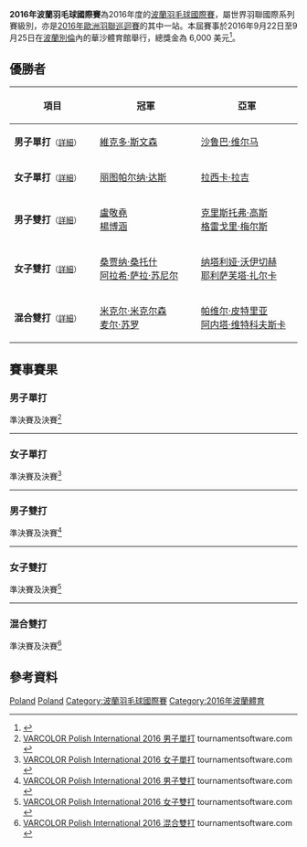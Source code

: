 {{noteTA|G1=Badminton}}
{{infobox badminton event
|name           = 2016年波蘭羽毛球國際賽
|image          = Polish International 2016.png
|size           = 300px
|caption        =
|dates          = 2016年9月22日－9月25日
|number_edition = 第5屆
|level          = 4B
|prize_money    = 6,000 美元
|location       = {{POL}}[[別倫|別倫]]
|venue          = 華沙體育館
|previous       = 2015年波蘭羽毛球國際賽 
|next           = 2017年波蘭羽毛球國際賽
}}
'''2016年波蘭羽毛球國際賽'''為2016年度的[[波蘭羽毛球國際賽|波蘭羽毛球國際賽]]，屬世界羽聯國際系列賽級別，亦是[[2016年歐洲羽聯巡迴賽|2016年歐洲羽聯巡迴賽]]的其中一站。本屆賽事於2016年9月22日至9月25日在[[波蘭|波蘭]][[別倫|別倫]]內的華沙體育館舉行，總獎金為 6,000 美元<ref>{{cite web|title=Tournament Prospectus -  VARCOLOR POLISH INTERNATIONAL CHAMIPONSHIPS 2016|url=http://system.bwfbadminton.com/uploads/2016/07/19/Invitation%20Varcolor%20Polish%20International%202016.pdf|publisher=BWF|accessdate=2016-09-21|archive-date=2019-02-14|archive-url=https://web.archive.org/web/20190214165042/https://system.bwfbadminton.com/uploads/2016/07/19/Invitation%20Varcolor%20Polish%20International%202016.pdf|dead-url=no}}{{en}}</ref>。

== 優勝者 ==
{| class=wikitable style="font-size:small"
!width="200"|項目
!width="250"|冠軍
!width="250"|亞軍
|-
|'''男子單打'''<small>（[[#男子單打|詳細]]）</small>
|{{flagicon|DEN}} [[維克多·斯文森|維克多·斯文森]]
|{{flagicon|IND}} [[沙鲁巴·维尔马|沙鲁巴·维尔马]]
|-
|'''女子單打'''<small>（[[#女子單打|詳細]]）</small>
|{{flagicon|IND}} [[丽图帕尔纳·达斯|丽图帕尔纳·达斯]]
|{{flagicon|IND}} [[拉西卡·拉吉|拉西卡·拉吉]]
|-
|'''男子雙打'''<small>（[[#男子雙打|詳細]]）</small>
|{{flagicon|TPE}} [[盧敬堯|盧敬堯]]<br/>{{flagicon|TPE}} [[楊博涵|楊博涵]]
|{{flagicon|ENG}} [[克里斯托弗·高斯|克里斯托弗·高斯]]<br/>{{flagicon|ENG}} [[格雷戈里·梅尔斯|格雷戈里·梅尔斯]]
|-
|'''女子雙打'''<small>（[[#女子雙打|詳細]]）</small>
|{{flagicon|IND}} [[桑贾纳·桑托什|桑贾纳·桑托什]]<br/>{{flagicon|IND}} [[阿拉希·萨拉·苏尼尔|阿拉希·萨拉·苏尼尔]]
|{{flagicon|UKR}} [[纳塔利娅·沃伊切赫|纳塔利娅·沃伊切赫]]<br/>{{flagicon|UKR}} [[耶利萨芙塔·扎尔卡|耶利萨芙塔·扎尔卡]]
|-
|'''混合雙打'''<small>（[[#混合雙打|詳細]]）</small>
|{{flagicon|DEN}} [[米克尔·米克尔森|米克尔·米克尔森]]<br/>{{flagicon|DEN}} [[麦尔·苏罗|麦尔·苏罗]]
|{{flagicon|POL}} [[帕维尔·皮特里亚|帕维尔·皮特里亚]]<br/>{{flagicon|POL}} [[阿内塔·维特科夫斯卡|阿内塔·维特科夫斯卡]]
|}

== 賽事賽果 ==
=== 男子單打 ===
;準決賽及決賽<ref name="MS">[https://bwf.tournamentsoftware.com/sport/draw.aspx?id=211A3BD4-A96F-4E34-8F27-9FC4C7F808F3&draw=2 VARCOLOR Polish International 2016 男子單打] tournamentsoftware.com {{en}}</ref>
{{4TeamBracket-Tennis3-v2
| team-width=200
| RD1-seed1=Q6
| RD1-team1={{flagicon|MAS}} [[李梓嘉|李梓嘉]]
| RD1-score1-1=16
| RD1-score1-2=15
| RD1-score1-3=
| RD1-seed2=4
| RD1-team2='''{{flagicon|IND}} [[沙鲁巴·维尔马|沙鲁巴·维尔马]]
| RD1-score2-1='''21
| RD1-score2-2='''21
| RD1-score2-3=

| RD1-seed3=
| RD1-team3={{flagicon|DEN}} [[帕特里克·比耶勒高|帕特里克·比耶勒高]]
| RD1-score3-1=17
| RD1-score3-2='''21
| RD1-score3-3=8
| RD1-seed4=
| RD1-team4='''{{flagicon|DEN}} [[維克多·斯文森|維克多·斯文森]]
| RD1-score4-1='''21
| RD1-score4-2=19
| RD1-score4-3='''21

| RD2-seed1=4
| RD2-team1={{flagicon|IND}} [[沙鲁巴·维尔马|沙鲁巴·维尔马]]
| RD2-score1-1=27
| RD2-score1-2=13
| RD2-score1-3=
| RD2-seed2=
| RD2-team2='''{{flagicon|DEN}} [[維克多·斯文森|維克多·斯文森]]
| RD2-score2-1='''29
| RD2-score2-2='''21
| RD2-score2-3=
}}
----

=== 女子單打 ===
;準決賽及決賽<ref name="WS">[https://bwf.tournamentsoftware.com/sport/draw.aspx?id=211A3BD4-A96F-4E34-8F27-9FC4C7F808F3&draw=4 VARCOLOR Polish International 2016 女子單打] tournamentsoftware.com {{en}}</ref>
{{4TeamBracket-Tennis3-v2
| team-width=200
| RD1-seed1=
| RD1-team1={{flagicon|SCO}} [[茱莉·麦克弗森|茱莉·麦克弗森]]
| RD1-score1-1=11
| RD1-score1-2=9
| RD1-score1-3=
| RD1-seed2=7
| RD1-team2='''{{flagicon|IND}} [[丽图帕尔纳·达斯|丽图帕尔纳·达斯]]
| RD1-score2-1='''21
| RD1-score2-2='''21
| RD1-score2-3=

| RD1-seed3=
| RD1-team3={{flagicon|MAS}} [[謝抒芽|謝抒芽]]
| RD1-score3-1=17
| RD1-score3-2=26
| RD1-score3-3=
| RD1-seed4=
| RD1-team4='''{{flagicon|IND}} [[拉西卡·拉吉|拉西卡·拉吉]]
| RD1-score4-1='''21
| RD1-score4-2='''28
| RD1-score4-3=

| RD2-seed1=7
| RD2-team1='''{{flagicon|IND}} [[丽图帕尔纳·达斯|丽图帕尔纳·达斯]]
| RD2-score1-1='''21
| RD2-score1-2=7
| RD2-score1-3='''21
| RD2-seed2=
| RD2-team2={{flagicon|IND}} [[拉西卡·拉吉|拉西卡·拉吉]]
| RD2-score2-1=11
| RD2-score2-2='''21
| RD2-score2-3=17
}}
----

=== 男子雙打 ===
;準決賽及決賽<ref name="MD">[https://bwf.tournamentsoftware.com/sport/draw.aspx?id=211A3BD4-A96F-4E34-8F27-9FC4C7F808F3&draw=6 VARCOLOR Polish International 2016 男子雙打] tournamentsoftware.com {{en}}</ref>
{{4TeamBracket-Tennis3-v2
| team-width=200
| RD1-seed1=
| RD1-team1='''{{flagicon|TPE}} [[盧敬堯|盧敬堯]]<br/> {{flagicon|TPE}} [[楊博涵|楊博涵]]
| RD1-score1-1='''21
| RD1-score1-2='''21
| RD1-score1-3=
| RD1-seed2=
| RD1-team2={{flagicon|IND}} [[阿琼·马塔蒂尔·拉马钱德兰|阿琼·马塔蒂尔·拉马钱德兰]]<br/> {{flagicon|IND}} [[拉馬錢德蘭·斯洛|拉馬錢德蘭·斯洛]]
| RD1-score2-1=13
| RD1-score2-2=18
| RD1-score2-3=

| RD1-seed3=
| RD1-team3='''{{flagicon|ENG}} [[克里斯托弗·高斯|克里斯托弗·高斯]]<br/> {{flagicon|ENG}} [[格雷戈里·梅尔斯|格雷戈里·梅尔斯]]
| RD1-score3-1='''21
| RD1-score3-2='''21
| RD1-score3-3=
| RD1-seed4=
| RD1-team4={{flagicon|IND}} [[维涅什·迪弗莱卡|维涅什·迪弗莱卡]]<br/> {{flagicon|IND}} [[羅漢·卡普爾|羅漢·卡普爾]]
| RD1-score4-1=16
| RD1-score4-2=10
| RD1-score4-3=

| RD2-seed1=
| RD2-team1='''{{flagicon|TPE}} [[盧敬堯|盧敬堯]]<br/> {{flagicon|TPE}} [[楊博涵|楊博涵]]
| RD2-score1-1='''21
| RD2-score1-2='''21
| RD2-score1-3=
| RD2-seed2=
| RD2-team2={{flagicon|ENG}} [[克里斯托弗·高斯|克里斯托弗·高斯]]<br/> {{flagicon|ENG}} [[格雷戈里·梅尔斯|格雷戈里·梅尔斯]]
| RD2-score2-1=16
| RD2-score2-2=9
| RD2-score2-3=
}}
----

=== 女子雙打 ===
;準決賽及決賽<ref name="WD">[https://bwf.tournamentsoftware.com/sport/draw.aspx?id=211A3BD4-A96F-4E34-8F27-9FC4C7F808F3&draw=8 VARCOLOR Polish International 2016 女子雙打] tournamentsoftware.com {{en}}</ref>
{{4TeamBracket-Tennis3-v2
| team-width=200
| RD1-seed1=1
| RD1-team1='''{{nowrap|{{flagicon|UKR}} [[纳塔利娅·沃伊切赫|纳塔利娅·沃伊切赫]]<br/> {{flagicon|UKR}} [[耶利萨芙塔·扎尔卡|耶利萨芙塔·扎尔卡]]}}
| RD1-score1-1='''21
| RD1-score1-2='''21
| RD1-score1-3=
| RD1-seed2=
| RD1-team2={{flagicon|CZE}} [[特里萨·斯瓦比科娃|特里萨·斯瓦比科娃]]<br/> {{flagicon|CZE}} [[凯特琳娜·托马洛娃|凯特琳娜·托马洛娃]]
| RD1-score2-1=7
| RD1-score2-2=10
| RD1-score2-3=

| RD1-seed3=
| RD1-team3='''{{nowrap|{{flagicon|IND}} [[桑贾纳·桑托什|桑贾纳·桑托什]]<br/> {{flagicon|IND}} [[阿拉希·萨拉·苏尼尔|阿拉希·萨拉·苏尼尔]]}}
| RD1-score3-1='''21
| RD1-score3-2='''22
| RD1-score3-3=
| RD1-seed4=2
| RD1-team4={{flagicon|ENG}} [[珍妮·穆尔|珍妮·穆尔]]<br/> {{flagicon|ENG}} [[维多利亚·威廉斯|维多利亚·威廉斯]]
| RD1-score4-1=16
| RD1-score4-2=20
| RD1-score4-3=

| RD2-seed1=1
| RD2-team1={{nowrap|{{flagicon|UKR}} [[纳塔利娅·沃伊切赫|纳塔利娅·沃伊切赫]]<br/> {{flagicon|UKR}} [[耶利萨芙塔·扎尔卡|耶利萨芙塔·扎尔卡]]}}
| RD2-score1-1='''21
| RD2-score1-2=19
| RD2-score1-3=14
| RD2-seed2=
| RD2-team2='''{{nowrap|{{flagicon|IND}} [[桑贾纳·桑托什|桑贾纳·桑托什]]<br/> {{flagicon|IND}} [[阿拉希·萨拉·苏尼尔|阿拉希·萨拉·苏尼尔]]}}
| RD2-score2-1=19
| RD2-score2-2='''21
| RD2-score2-3='''21
}}
----

=== 混合雙打 ===
;準決賽及決賽<ref name="XD">[https://bwf.tournamentsoftware.com/sport/draw.aspx?id=211A3BD4-A96F-4E34-8F27-9FC4C7F808F3&draw=10 VARCOLOR Polish International 2016 混合雙打] tournamentsoftware.com {{en}}</ref>
{{4TeamBracket-Tennis3-v2
| team-width=200
| RD1-seed1=
| RD1-team1='''{{flagicon|DEN}} [[米克尔·米克尔森|米克尔·米克尔森]]<br/> {{flagicon|DEN}} [[麦尔·苏罗|麦尔·苏罗]]
| RD1-score1-1='''23
| RD1-score1-2=20
| RD1-score1-3='''21
| RD1-seed2=Q4
| RD1-team2={{nowrap|{{flagicon|IND}} [[阿琼·马塔蒂尔·拉马钱德兰|阿琼·马塔蒂尔·拉马钱德兰]]<br/> {{flagicon|IND}} [[阿拉希·萨拉·苏尼尔|阿拉希·萨拉·苏尼尔]]}}
| RD1-score2-1=21
| RD1-score2-2='''22
| RD1-score2-3=15

| RD1-seed3=
| RD1-team3={{flagicon|CZE}} [[雅各布·比特曼|雅各布·比特曼]]<br/> {{flagicon|CZE}} [[阿尔泽比塔·巴索娃|阿尔泽比塔·巴索娃]]
| RD1-score3-1=15
| RD1-score3-2=18
| RD1-score3-3=
| RD1-seed4=2
| RD1-team4='''{{nowrap|{{flagicon|POL}} [[帕维尔·皮特里亚|帕维尔·皮特里亚]]<br/> {{flagicon|POL}} [[阿内塔·维特科夫斯卡|阿内塔·维特科夫斯卡]]}}
| RD1-score4-1='''21
| RD1-score4-2='''21
| RD1-score4-3=

| RD2-seed1=
| RD2-team1='''{{flagicon|DEN}} [[米克尔·米克尔森|米克尔·米克尔森]]<br/> {{flagicon|DEN}} [[麦尔·苏罗|麦尔·苏罗]]
| RD2-score1-1='''21
| RD2-score1-2='''21
| RD2-score1-3=
| RD2-seed2=2
| RD2-team2={{nowrap|{{flagicon|POL}} [[帕维尔·皮特里亚|帕维尔·皮特里亚]]<br/> {{flagicon|POL}} [[阿内塔·维特科夫斯卡|阿内塔·维特科夫斯卡]]}}
| RD2-score2-1=19
| RD2-score2-2=12
| RD2-score2-3=
}}

== 參考資料 ==
{{Reflist}}

[[Category:2016年世界羽聯國際系列賽|Poland]]
[[Category:2016年歐洲羽聯巡迴賽|Poland]]
[[Category:波蘭羽毛球國際賽|Category:波蘭羽毛球國際賽]]
[[Category:2016年波蘭體育|Category:2016年波蘭體育]]